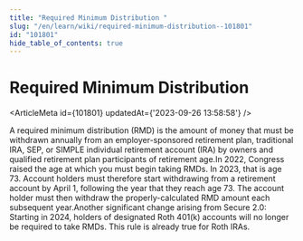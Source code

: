 ```yaml
---
title: "Required Minimum Distribution "
slug: "/en/learn/wiki/required-minimum-distribution--101801"
id: "101801"
hide_table_of_contents: true
---
```



# Required Minimum Distribution 

<ArticleMeta id={101801} updatedAt={'2023-09-26 13:58:58'} />
<div className='border-solid border-b border-t-0 my-4 border-[var(--ifm-color-gray-300)]' />

A required minimum distribution (RMD) is the amount of money that must be withdrawn annually from an employer-sponsored retirement plan, traditional IRA, SEP, or SIMPLE individual retirement account (IRA) by owners and qualified retirement plan participants of retirement age.In 2022, Congress raised the age at which you must begin taking RMDs. In 2023, that is age 73. Account holders must therefore start withdrawing from a retirement account by April 1, following the year that they reach age 73. The account holder must then withdraw the properly-calculated RMD amount each subsequent year.Another significant change arising from Secure 2.0: Starting in 2024, holders of designated Roth 401(k) accounts will no longer be required to take RMDs. This rule is already true for Roth IRAs.
